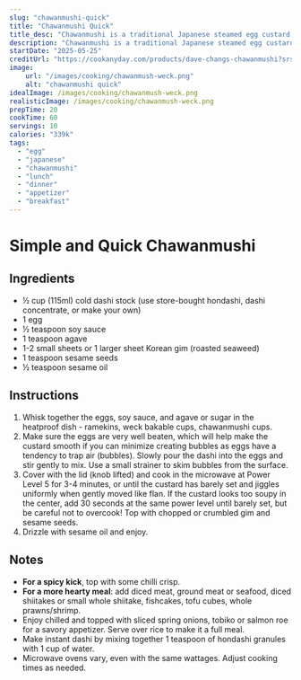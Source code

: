 ```yaml
---
slug: "chawanmushi-quick"
title: "Chawanmushi Quick"
title_desc: "Chawanmushi is a traditional Japanese steamed egg custard dish."
description: "Chawanmushi is a traditional Japanese steamed egg custard dish, often served as a side or appetizer. This quick version simplifies the process while retaining the essence of the dish."
startDate: "2025-05-25"
creditUrl: "https://cookanyday.com/products/dave-changs-chawanmushi?srsltid=AfmBOoqAY1JS8Ys0B7c-UsmJeff5AyySMgYo7fehMVxM1EZCCsD3Uu7a"
image:
    url: "/images/cooking/chawanmush-weck.png"
    alt: "chawanmushi quick"
idealImage: /images/cooking/chawanmush-weck.png
realisticImage: /images/cooking/chawanmush-weck.png
prepTime: 20
cookTime: 60
servings: 10
calories: "339k"
tags:
  - "egg"
  - "japanese"
  - "chawanmushi"
  - "lunch"
  - "dinner"
  - "appetizer"
  - "breakfast"
---
```


# Simple and Quick Chawanmushi

## Ingredients
- ½ cup (115ml) cold dashi stock (use store-bought hondashi, dashi concentrate, or make your own)
- 1 egg
- ½ teaspoon soy sauce
- 1 teaspoon agave
- 1-2 small sheets or 1 larger sheet Korean gim (roasted seaweed)
- 1 teaspoon sesame seeds
- ½ teaspoon sesame oil

## Instructions
1. Whisk together the eggs, soy sauce, and agave or sugar in the heatproof dish - ramekins, weck bakable cups,
chawanmushi cups.
2. Make sure the eggs are very well beaten, which will help make the custard smooth if you can minimize creating
bubbles as eggs have a tendency to trap air (bubbles). Slowly pour the dashi into the eggs and stir gently to mix.
Use a small strainer to skim bubbles from the surface.
3. Cover with the lid (knob lifted) and cook in the microwave at Power Level 5 for 3-4 minutes, or until the custard
has barely set and jiggles uniformly when gently moved like flan. If the custard looks too soupy in the center, add 30 seconds at the same power level until barely set, but be careful not to overcook!
Top with chopped or crumbled gim and sesame seeds.
4. Drizzle with sesame oil and enjoy.

## Notes
- **For a spicy kick**, top with some chilli crisp.
- **For a more hearty meal**: add diced meat, ground meat or seafood, diced shiitakes or small whole shiitake,
fishcakes, tofu cubes, whole prawns/shrimp.
- Enjoy chilled and topped with sliced spring onions, tobiko or salmon roe for a savory appetizer. Serve over rice to
make it a full meal.
- Make instant dashi by mixing together 1 teaspoon of hondashi granules with 1 cup of water.
- Microwave ovens vary, even with the same wattages. Adjust cooking times as needed.
